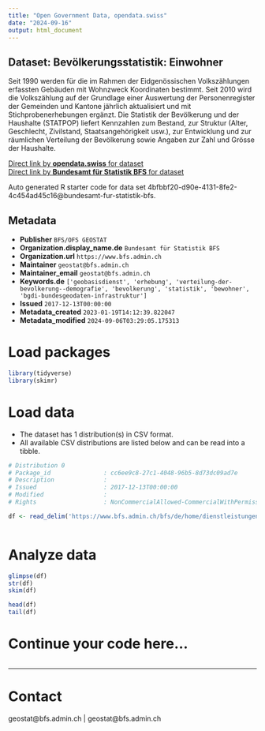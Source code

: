 ```yaml
---
title: "Open Government Data, opendata.swiss"
date: "2024-09-16"
output: html_document
---
```


## Dataset: Bevölkerungsstatistik: Einwohner

Seit 1990 werden für die im Rahmen der Eidgenössischen Volkszählungen erfassten Gebäuden mit Wohnzweck Koordinaten bestimmt. Seit 2010 wird die Volkszählung auf der Grundlage einer Auswertung der Personenregister der Gemeinden und Kantone jährlich aktualisiert und mit Stichprobenerhebungen ergänzt. Die Statistik der Bevölkerung und der Haushalte (STATPOP) liefert Kennzahlen zum Bestand, zur Struktur (Alter, Geschlecht, Zivilstand, Staatsangehörigkeit usw.), zur Entwicklung und zur räumlichen Verteilung der Bevölkerung sowie Angaben zur Zahl und Grösse der Haushalte.

[Direct link by **opendata.swiss** for dataset](https://opendata.swiss/de/dataset/bevolkerungsstatistik-einwohner)<br>
[Direct link by **Bundesamt für Statistik BFS** for dataset](https://www.bfs.admin.ch/bfs/de/home/dienstleistungen/geostat/geodaten-bundesstatistik/gebaeude-wohnungen-haushalte-personen/bevoelkerung-haushalte-ab-2010.assetdetail.32266058.html)

Auto generated R starter code for data set 4bfbbf20-d90e-4131-8fe2-4c454ad45c16@bundesamt-fur-statistik-bfs.

## Metadata

- **Publisher** `BFS/OFS GEOSTAT`
- **Organization.display_name.de** `Bundesamt für Statistik BFS`
- **Organization.url** `https://www.bfs.admin.ch`
- **Maintainer** `geostat@bfs.admin.ch`
- **Maintainer_email** `geostat@bfs.admin.ch`
- **Keywords.de** `['geobasisdienst', 'erhebung', 'verteilung-der-bevolkerung--demografie', 'bevolkerung', 'statistik', 'bewohner', 'bgdi-bundesgeodaten-infrastruktur']`
- **Issued** `2017-12-13T00:00:00`
- **Metadata_created** `2023-01-19T14:12:39.822047`
- **Metadata_modified** `2024-09-06T03:29:05.175313`


# Load packages

```r

library(tidyverse)
library(skimr)

```

# Load data

-   The dataset has 1 distribution(s) in CSV format.
-   All available CSV distributions are listed below and can be read into a tibble.

```r

# Distribution 0
# Package_id               : cc6ee9c8-27c1-4048-96b5-8d73dc09ad7e
# Description              : 
# Issued                   : 2017-12-13T00:00:00
# Modified                 : 
# Rights                   : NonCommercialAllowed-CommercialWithPermission-ReferenceRequired

df <- read_delim('https://www.bfs.admin.ch/bfs/de/home/dienstleistungen/geostat/geodaten-bundesstatistik/gebaeude-wohnungen-haushalte-personen/bevoelkerung-haushalte-ab-2010.assetdetail.32266057.html')



```

# Analyze data

```r

glimpse(df)
str(df)
skim(df)

head(df)
tail(df)

```

# Continue your code here...

```r

```

------------------------------------------------------------------------

# Contact

geostat@bfs.admin.ch | geostat@bfs.admin.ch
